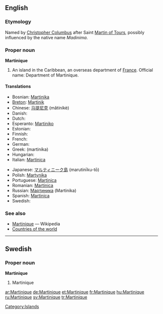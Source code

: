 ==English==

===Etymology===
Named by [[w:Christopher Columbus|Christopher Columbus]] after Saint [[w:Martin of Tours|Martin of Tours]], possibly influenced by the native name ''Madinima''.

===Proper noun===
'''Martinique'''

# An island in the Caribbean, an overseas department of [[France]].  Official name: Department of Martinique.

====Translations====
{{top}}
* Bosnian: [[Martinika]] {{f}}
* [[Breton]]: [[Martinik]]
* Chinese: [[马提尼克]] (mǎtíníkè)
* Danish: {{t-|da|Martinique}}
* Dutch: {{t-|nl|Martinique}}
* Esperanto: [[Martiniko]]
* Estonian: {{t+|et|Martinique}}
* Finnish: {{t-|fi|Martinique}}
* French: {{t+|fr|Martinique|f}}
* German: {{t+|de|Martinique}}
* Greek: {{t|el|Μαρτινίκα|f|sc=Grek}} (martiníka)
* Hungarian: {{t+|hu|Martinique}}
* Italian: [[Martinica]]
{{mid}}
* Japanese: [[マルティニーク島]] (marutinīku-tō)
* Polish: [[Martynika]]
* Portuguese: [[Martinica]]
* Romanian: [[Martinica]] {{f}}
* Russian: [[Мартиника]] (Martinika)
* Spanish: [[Martinica]]
* Swedish: {{t+|sv|Martinique}}
{{bottom}}

===See also===
* [[w:Martinique|Martinique]] — Wikipedia
* [[Appendix:Countries of the world|Countries of the world]]

[[Category:Islands]]
----

==Swedish==

===Proper noun===
'''Martinique'''

# Martinique

[[ar:Martinique]]
[[de:Martinique]]
[[et:Martinique]]
[[fr:Martinique]]
[[hu:Martinique]]
[[ru:Martinique]]
[[sv:Martinique]]
[[tr:Martinique]]